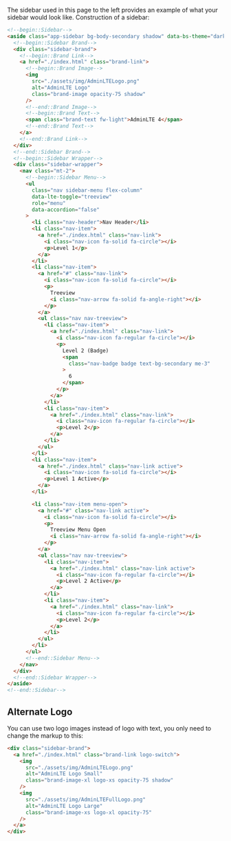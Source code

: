 The sidebar used in this page to the left provides an example of what your sidebar would look like. Construction of a sidebar:

```html
<!--begin::Sidebar-->
<aside class="app-sidebar bg-body-secondary shadow" data-bs-theme="dark">
  <!--begin::Sidebar Brand-->
  <div class="sidebar-brand">
    <!--begin::Brand Link-->
    <a href="./index.html" class="brand-link">
      <!--begin::Brand Image-->
      <img
        src="./assets/img/AdminLTELogo.png"
        alt="AdminLTE Logo"
        class="brand-image opacity-75 shadow"
      />
      <!--end::Brand Image-->
      <!--begin::Brand Text-->
      <span class="brand-text fw-light">AdminLTE 4</span>
      <!--end::Brand Text-->
    </a>
    <!--end::Brand Link-->
  </div>
  <!--end::Sidebar Brand-->
  <!--begin::Sidebar Wrapper-->
  <div class="sidebar-wrapper">
    <nav class="mt-2">
      <!--begin::Sidebar Menu-->
      <ul
        class="nav sidebar-menu flex-column"
        data-lte-toggle="treeview"
        role="menu"
        data-accordion="false"
      >
        <li class="nav-header">Nav Header</li>
        <li class="nav-item">
          <a href="./index.html" class="nav-link">
            <i class="nav-icon fa-solid fa-circle"></i>
            <p>Level 1</p>
          </a>
        </li>
        <li class="nav-item">
          <a href="#" class="nav-link">
            <i class="nav-icon fa-solid fa-circle"></i>
            <p>
              Treeview
              <i class="nav-arrow fa-solid fa-angle-right"></i>
            </p>
          </a>
          <ul class="nav nav-treeview">
            <li class="nav-item">
              <a href="./index.html" class="nav-link">
                <i class="nav-icon fa-regular fa-circle"></i>
                <p>
                  Level 2 (Badge)
                  <span
                    class="nav-badge badge text-bg-secondary me-3"
                  >
                    6
                  </span>
                </p>
              </a>
            </li>
            <li class="nav-item">
              <a href="./index.html" class="nav-link">
                <i class="nav-icon fa-regular fa-circle"></i>
                <p>Level 2</p>
              </a>
            </li>
          </ul>
        </li>
        <li class="nav-item">
          <a href="./index.html" class="nav-link active">
            <i class="nav-icon fa-solid fa-circle"></i>
            <p>Level 1 Active</p>
          </a>
        </li>

        <li class="nav-item menu-open">
          <a href="#" class="nav-link active">
            <i class="nav-icon fa-solid fa-circle"></i>
            <p>
              Treeview Menu Open
              <i class="nav-arrow fa-solid fa-angle-right"></i>
            </p>
          </a>
          <ul class="nav nav-treeview">
            <li class="nav-item">
              <a href="./index.html" class="nav-link active">
                <i class="nav-icon fa-regular fa-circle"></i>
                <p>Level 2 Active</p>
              </a>
            </li>
            <li class="nav-item">
              <a href="./index.html" class="nav-link">
                <i class="nav-icon fa-regular fa-circle"></i>
                <p>Level 2</p>
              </a>
            </li>
          </ul>
        </li>
      </ul>
      <!--end::Sidebar Menu-->
    </nav>
  </div>
  <!--end::Sidebar Wrapper-->
</aside>
<!--end::Sidebar-->
```

## Alternate Logo

You can use two logo images instead of logo with text, you only need to change the markup to this:

```html
<div class="sidebar-brand">
  <a href="./index.html" class="brand-link logo-switch">
    <img
      src="./assets/img/AdminLTELogo.png"
      alt="AdminLTE Logo Small"
      class="brand-image-xl logo-xs opacity-75 shadow"
    />
    <img
      src="./assets/img/AdminLTEFullLogo.png"
      alt="AdminLTE Logo Large"
      class="brand-image-xs logo-xl opacity-75"
    />
  </a>
</div>
```
